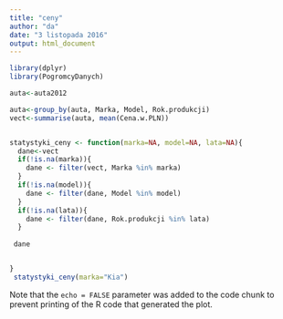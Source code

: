 ---
title: "ceny"
author: "da"
date: "3 listopada 2016"
output: html_document
---


```{r}
library(dplyr)
library(PogromcyDanych)

auta<-auta2012

auta<-group_by(auta, Marka, Model, Rok.produkcji)
vect<-summarise(auta, mean(Cena.w.PLN))


statystyki_ceny <- function(marka=NA, model=NA, lata=NA){
  dane<-vect
  if(!is.na(marka)){
    dane <- filter(vect, Marka %in% marka)
  } 
  if(!is.na(model)){
    dane <- filter(dane, Model %in% model)
  } 
  if(!is.na(lata)){
    dane <- filter(dane, Rok.produkcji %in% lata)
  }
  
 dane


}
 statystyki_ceny(marka="Kia")
```


Note that the `echo = FALSE` parameter was added to the code chunk to prevent printing of the R code that generated the plot.
